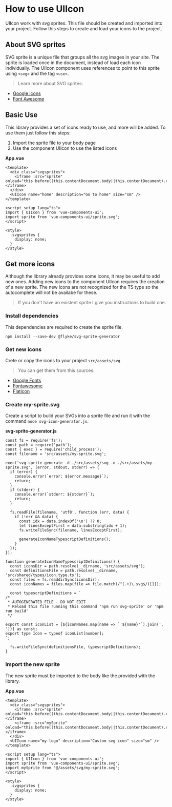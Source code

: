 
<Meta title="Docs/Icons"/>

# How to use UIIcon

UIIcon work with svg sprites. This file should be created and imported into your project. Follow this steps to create and load your icons to the project.

## About SVG sprites

SVG sprite is a unique file that groups all the svg images in your site. The sprite is loaded once in the document, instead of load each icon individually. The UIIcon component uses references to point to this sprite using `<svg>` and the tag `<use>`.

> Learn more about SVG sprites:
- [Google icons](https://fonts.google.com/icons)
- [Font Awesome](https://fontawesome.com/v5/docs/web/advanced/svg-sprites)

## Basic Use

This library provides a set of icons ready to use, and more will be added. To use them just follow this steps:

1. Import the sprite file to your body page
2. Use the component UIIcon to use the listed icons

**App.vue**

```
<template>
  <div class="svgsprites">
    <iframe :src="sprite" onload="this.before((this.contentDocument.body||this.contentDocument).children[0]);this.remove()"></iframe>
  </div>
  <UIIcon name="home" description="Go to home" size="sm" />
</template>

<script setup lang="ts">
import { UIIcon } from 'vue-components-ui';
import sprite from 'vue-components-ui/sprite.svg';
</script>

<style>
  .svgsprites {
    display: none;
  }
</style>
```

## Get more icons

Although the library already provides some icons, it may be useful to add new ones.
Adding new icons to the component UIIcon requires the creation of a new sprite.
The new icons are not recognized for the TS type so the autocomplete will not be availabe for these.

> If you don't have an existent sprite I give you instructions to build one.

### Install dependencies

This dependencies are required to create the sprite file.

`npm install --save-dev @flyke/svg-sprite-generator`

### Get new icons

Crete or copy the icons to your project `src/assets/svg`

> You can get them from this sources:

- [Google Fonts](https://fonts.google.com/icons)
- [Fontawesome](https://fontawesome.com/icons)
- [Flaticon](https://www.flaticon.com/icons)

### Create my-sprite.svg

Create a script to build your SVGs into a sprite file and run it with the command `node svg-icon-generator.js`.

**svg-sprite-generator.js**

```
const fs = require('fs');
const path = require('path');
const { exec } = require('child_process');
const filename = 'src/assets/my-sprite.svg';

exec('svg-sprite-generate -d ./src/assets/svg -o ./src/assets/my-sprite.svg', (error, stdout, stderr) => {
  if (error) {
    console.error(`error: ${error.message}`);
    return;
  }
  if (stderr) {
    console.error(`stderr: ${stderr}`);
    return;
  }

  fs.readFile(filename, 'utf8', function (err, data) {
    if (!err && data) {
      const idx = data.indexOf('\n') ?? 0;
      let linesExceptFirst = data.substring(idx + 1);
      fs.writeFileSync(filename, linesExceptFirst);

      generateIconNameTypescriptDefinitions();
    }
  });
});

function generateIconNameTypescriptDefinitions() {
  const iconsDir = path.resolve(__dirname, 'src/assets/svg');
  const definitionsFile = path.resolve(__dirname, 'src/shared/types/icon.type.ts');
  const files = fs.readdirSync(iconsDir);
  const iconNames = files.map(file => file.match(/^(.+)\.svg$/)[1]);

  const typescriptDefinitions = `
/*
 * AUTOGENERATED FILE - DO NOT EDIT
 * Reload this file running this command 'npm run svg-sprite' or 'npm run build'
 */

export const iconList = [${iconNames.map(name => `'${name}'`).join(', ')}] as const;
export type Icon = typeof iconList[number];
`;

  fs.writeFileSync(definitionsFile, typescriptDefinitions);
}
```

### Import the new sprite

The new sprite must be imported to the body like the provided with the library.

**App.vue**

```
<template>
  <div class="svgsprites">
    <iframe :src="sprite" onload="this.before((this.contentDocument.body||this.contentDocument).children[0]);this.remove()"></iframe>
    <iframe :src="mySprite" onload="this.before((this.contentDocument.body||this.contentDocument).children[0]);this.remove()"></iframe>
  </div>
  <UIIcon name="my-logo" description="Custom svg icon" size="sm" />
</template>

<script setup lang="ts">
import { UIIcon } from 'vue-components-ui';
import sprite from 'vue-components-ui/sprite.svg';
import mySprite from '@/assets/svg/my-sprite.svg';
</script>

<style>
  .svgsprites {
    display: none;
  }
</style>
```
